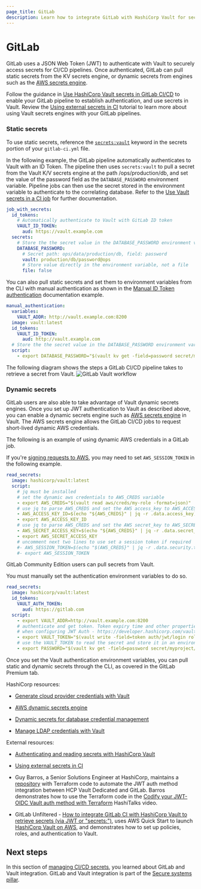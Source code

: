 ```yaml
---
page_title: GitLab
description: Learn how to integrate GitLab with HashiCorp Vault for secure secrets management.
---
```


# GitLab

GitLab uses a JSON Web Token (JWT) to authenticate with Vault to securely access secrets for CI/CD pipelines. Once authenticated, GitLab can pull static secrets from the KV secrets engine, or dynamic secrets from engines such as the [AWS secrets engine](/vault/docs/secrets/aws).

Follow the guidance in [Use HashiCorp Vault secrets in GitLab CI/CD](https://docs.gitlab.com/ci/secrets/hashicorp_vault/) to enable your GitLab pipeline to establish authentication, and use secrets in Vault. Review the [Using external secrets in CI](https://docs.gitlab.com/ci/secrets/#use-vault-secrets-in-a-ci-job) tutorial to learn more about using Vault secrets engines with your GitLab pipelines.

<Tabs>
<Tab heading="GitLab Premium" group="gitlab">

### Static secrets

To use static secrets, reference the [`secrets:vault`](https://docs.gitlab.com/ee/ci/yaml/index.html#secretsvault)
keyword in the secrets portion of your `gitlab-ci.yml` file.

In the following example, the GitLab pipeline automatically authenticates to Vault with an ID Token. The pipeline then uses `secrets:vault` to pull a secret from the Vault K/V secrets engine at the path /ops/production/db, and set the value of the password field as the `DATABASE_PASSWORD` environment variable. Pipeline jobs 
can then use the secret stored in the environment variable to authenticate to the correlating database. Refer to the [Use Vault secrets in a CI job](https://docs.gitlab.com/ee/ci/secrets/index.html#use-vault-secrets-in-a-ci-job) for further documentation.

```yaml
job_with_secrets:
  id_tokens:
    # Automatically authenticate to Vault with GitLab ID token
    VAULT_ID_TOKEN:
      aud: https://vault.example.com
  secrets:
    # Store the the secret value in the DATABASE_PASSWORD environment variable
    DATABASE_PASSWORD:  
      # Secret path: ops/data/production/db, field: password
      vault: production/db/password@ops
      # Store value directly in the environment variable, not a file
      file: false
```

You can also pull static secrets and set them to environment variables from the CLI with manual authentication as shown in the 
[Manual ID Token authentication](https://docs.gitlab.com/ci/secrets/hashicorp_vault/#manual-id-token-authentication) documentation example.

```yaml
manual_authentication:
  variables:
    VAULT_ADDR: http://vault.example.com:8200
  image: vault:latest
  id_tokens:
    VAULT_ID_TOKEN:
      aud: http://vault.example.com
  # Store the the secret value in the DATABASE_PASSWORD environment variable
  script:
    - export DATABASE_PASSWORD="$(vault kv get -field=password secret/myproject/example/db)"
```

The following diagram shows the steps a GitLab CI/CD pipeline takes to retrieve a secret from Vault.
![GitLab Vault workflow](/img/docs/well-architected/gitlab-vault-workflow.png)

### Dynamic secrets

GitLab users are also able to take advantage of Vault dynamic secrets engines. Once you set up JWT authentication to
Vault as described above, you can enable a dynamic secrets engine such as
[AWS secrets engine](/vault/docs/secrets/aws) in Vault.
The AWS secrets engine allows the GitLab CI/CD jobs to request short-lived dynamic AWS credentials.

The following is an example of using dynamic AWS credentials in a GitLab job.

<Note>

If you're [signing requests to AWS](https://docs.aws.amazon.com/IAM/latest/UserGuide/reference_sigv.html), you may need to set `AWS_SESSION_TOKEN` in the following example.

</Note>

```yaml
read_secrets:
  image: hashicorp/vault:latest
  script:
    # jq must be installed
    # set the dynamic aws credentials to AWS_CREDS variable
    - export AWS_CREDS="$(vault read aws/creds/my-role -format=json)"
    # use jq to parse AWS_CREDS and set the AWS access_key to AWS_ACCESS_KEY_ID
    - AWS_ACCESS_KEY_ID=$(echo "${AWS_CREDS}" | jq -r .data.access_key)
    - export AWS_ACCESS_KEY_ID
    # use jq to parse AWS_CREDS and set the AWS secret_key to AWS_SECRET_ACCES_KEY
    - AWS_SECRET_ACCESS_KEY=$(echo "${AWS_CREDS}" | jq -r .data.secret_key)
    - export AWS_SECRET_ACCESS_KEY
    # uncomment next two lines to use set a session token if required
    #- AWS_SESSION_TOKEN=$(echo "$(AWS_CREDS}" | jq -r .data.security.token)
    #- export AWS_SESSION_TOKEN
```
</Tab>

<Tab heading="GitLab Community Edition" group="gitlab">

GitLab Community Edition users can pull secrets from Vault.

You must manually set the authentication environment variables to do so.

```yaml
read_secrets:
  image: hashicorp/vault:latest
  id_tokens:
    VAULT_AUTH_TOKEN:
      aud: https://gitlab.com
  script:
    - export VAULT_ADDR=http://vault.example.com:8200
    # authenticate and get token. Token expiry time and other properties can be configured
    # when configuring JWT Auth - https://developer.hashicorp.com/vault/api-docs/auth/jwt#parameters-1
    - export VAULT_TOKEN="$(vault write -field=token auth/jwt/login role=myproject-staging jwt=$VAULT_AUTH_TOKEN)"
    # use the VAULT_TOKEN to read the secret and store it in an environment variable
    - export PASSWORD="$(vault kv get -field=password secret/myproject/staging/db)"
```

Once you set the Vault authentication environment variables, you can pull static and dynamic secrets through the CLI, as covered in the GitLab Premium tab.

</Tab>
</Tabs>

HashiCorp resources:

- [Generate cloud provider credentials with Vault](/vault/tutorials/secrets-management/azure-secrets)

- [AWS dynamic secrets engine](/vault/docs/secrets/aws)

- [Dynamic secrets for database credential management](/vault/tutorials/db-credentials/database-secrets)

- [Manage LDAP credentials with Vault](/vault/tutorials/secrets-management/openldap)

External resources:

- [Authenticating and reading secrets with HashiCorp Vault](https://docs.gitlab.com/ee/ci/examples/authenticating-with-hashicorp-vault/)

- [Using external secrets in CI](https://docs.gitlab.com/ee/ci/secrets/)

- Guy Barros, a Senior Solutions Engineer at HashiCorp, maintains a [repository](https://github.com/GuyBarros/terraform_vault_gitlab_auth) with Terraform code to automate the JWT auth method integration between HCP Vault Dedicated and GitLab. Barros demonstrates how to use the Terraform code in the [Codify your JWT-OIDC Vault auth method with Terraform](https://www.youtube.com/watch?v=M-Lq7TDV-70) HashiTalks video.

- GitLab Unfiltered - [How to integrate GitLab CI with HashiCorp Vault to retrieve secrets (via JWT or "secrets:")](https://www.youtube.com/watch?v=NsPcl4rqy9A), uses AWS Quick Start to launch [HashiCorp Vault on AWS](https://aws.amazon.com/quickstart/architecture/vault/), and demonstrates how to set up policies, roles, and authentication to Vault.

## Next steps

In this section of [managing CI/CD secrets](content/well-architected-framework/secure-systems/secure-applications/ci-cd-secrets/overview), you learned about GitLab and Vault integration. GitLab and Vault integration is part of the [Secure systems pillar](/well-architected-framework/secure-systems).